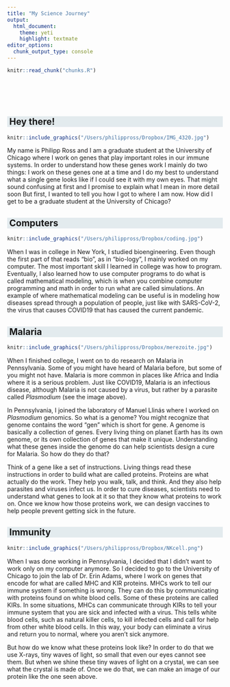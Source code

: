 ```yaml
---
title: "My Science Journey"
output: 
  html_document:
    theme: yeti
    highlight: textmate
editor_options: 
  chunk_output_type: console
---
```


<style>
h2 {
  background-color: #e3ebee;
  text-indent: 5px; 
}
</style>

<!-- The file chunks.R contains chunks that define default settings -->
```r
knitr::read_chunk("chunks.R")
```

<!-- Update knitr chunk options -->
```r
```

<!-- Insert the date the file was last updated -->
```r
```

<!-- Insert the code version (Git commit SHA1) if Git repository exists and R
 package git2r is installed -->
```r
```

<!-- packages -->
```r
```

<!-- custom defined functions -->
```r
```

## Hey there!

```r
knitr::include_graphics("/Users/philippross/Dropbox/IMG_4320.jpg")
```

My name is Philipp Ross and I am a graduate student at the University of Chicago where I work on genes that play important roles in our immune systems. In order to understand how these genes work I mainly do two things: I work on these genes one at a time and I do my best to understand what a single gene looks like if I could see it with my own eyes. That might sound confusing at first and I promise to explain what I mean in more detail soon But first, I wanted to tell you how I got to where I am now. How did I get to be a graduate student at the University of Chicago?

## Computers

```r
knitr::include_graphics("/Users/philippross/Dropbox/coding.jpg")
```

When I was in college in New York, I studied bioengineering. Even though the first part of that reads "bio", as in "bio-logy", I mainly worked on my computer. The most important skill I learned in college was how to program. Eventually, I also learned how to use computer programs to do what is called mathematical modeling, which is when you combine computer programming and math in order to run what are called simulations. An example of where mathematical modeling can be useful is in modeling how diseases spread through a population of people, just like with SARS-CoV-2, the virus that causes COVID19 that has caused the current pandemic.

## Malaria

```r
knitr::include_graphics("/Users/philippross/Dropbox/merezoite.jpg")
```

When I finished college, I went on to do research on Malaria in Pennsylvania. Some of you might have heard of Malaria before, but some of you might not have. Malaria is more common in places like Africa and India where it is a serious problem. Just like COVID19, Malaria is an infectious disease, although Malaria is not caused by a virus, but rather by a parasite called *Plasmodium* (see the image above). 

In Pennsylvania, I joined the laboratory of Manuel Llinás where I worked on *Plasmodium* genomics. So what is a genome? You might recognize that genome contains the word "gen" which is short for gene. A genome is basically a collection of genes. Every living thing on planet Earth has its own genome, or its own collection of genes that make it unique. Understanding what these genes inside the genome do can help scientists design a cure for Malaria. So how do they do that?

Think of a gene like a set of instructions. Living things read these instructions in order to build what are called proteins. Proteins are what actually do the work. They help you walk, talk, and think. And they also help parasites and viruses infect us. In order to cure diseases, scientists need to understand what genes to look at it so that they know what proteins to work on. Once we know how those proteins work, we can design vaccines to help people prevent getting sick in the future. 

## Immunity

```r
knitr::include_graphics("/Users/philippross/Dropbox/NKcell.png")
```

When I was done working in Pennsylvania, I decided that I didn't want to work only on my computer anymore. So I decided to go to the University of Chicago to join the lab of Dr. Erin Adams, where I work on genes that encode for what are called MHC and KIR proteins. MHCs work to tell our immune system if something is wrong. They can do this by communicating with proteins found on white blood cells. Some of these proteins are called KIRs. In some situations, MHCs can communicate through KIRs to tell your immune system that you are sick and infected with a virus. This tells white blood cells, such as natural killer cells, to kill infected cells and call for help from other white blood cells. In this way, your body can eliminate a virus and return you to normal, where you aren't sick anymore.

But how do we know what these proteins look like? In order to do that we use X-rays, tiny waves of light, so small that even our eyes cannot see them. But when we shine these tiny waves of light on a crystal, we can see what the crystal is made of. Once we do that, we can make an image of our protein like the one seen above.

